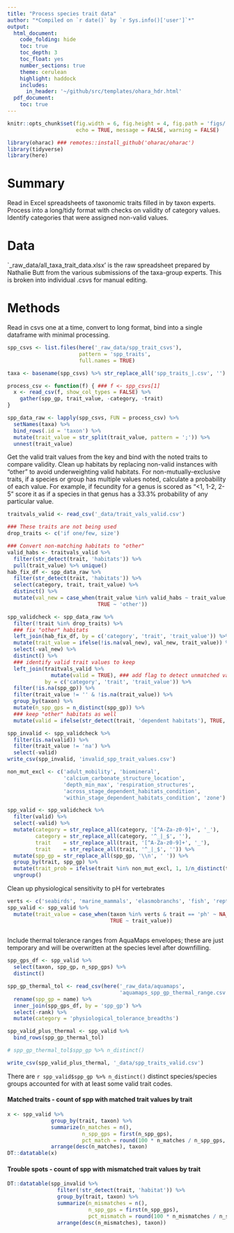 ```yaml
---
title: "Process species trait data"
author: "*Compiled on `r date()` by `r Sys.info()['user']`*"
output: 
  html_document:
    code_folding: hide
    toc: true
    toc_depth: 3
    toc_float: yes
    number_sections: true
    theme: cerulean
    highlight: haddock
    includes: 
      in_header: '~/github/src/templates/ohara_hdr.html'
  pdf_document:
    toc: true
---
```


``` r

knitr::opts_chunk$set(fig.width = 6, fig.height = 4, fig.path = 'figs/',
                      echo = TRUE, message = FALSE, warning = FALSE)

library(oharac) ### remotes::install_github('oharac/oharac')
library(tidyverse)
library(here)

```

# Summary

Read in Excel spreadsheets of taxonomic traits filled in by taxon experts.  Process into a long/tidy format with checks on validity of category values.  Identify categories that were assigned non-valid values.

# Data

`_raw_data/all_taxa_trait_data.xlsx' is the raw spreadsheet prepared by Nathalie Butt from the various submissions of the taxa-group experts.  This is broken into individual .csvs for manual editing.

# Methods

Read in csvs one at a time, convert to long format, bind into a single dataframe with minimal processing.

``` r

spp_csvs <- list.files(here('_raw_data/spp_trait_csvs'), 
                       pattern = 'spp_traits',
                       full.names = TRUE)

taxa <- basename(spp_csvs) %>% str_replace_all('spp_traits_|.csv', '')

process_csv <- function(f) { ### f <- spp_csvs[1]
  x <- read_csv(f, show_col_types = FALSE) %>%
    gather(spp_gp, trait_value, -category, -trait)
}

spp_data_raw <- lapply(spp_csvs, FUN = process_csv) %>%
  setNames(taxa) %>%
  bind_rows(.id = 'taxon') %>%
  mutate(trait_value = str_split(trait_value, pattern = ';')) %>%
  unnest(trait_value)

```

Get the valid trait values from the key and bind with the noted traits to compare validity.  Clean up habitats by replacing non-valid instances with "other" to avoid underweighting valid habitats.  For non-mutually-exclusive traits, if a species or group has multiple values noted, calculate a probability of each value.  For example, if fecundity for a genus is scored as "<1, 1-2, 2-5" score it as if a species in that genus has a 33.3% probability of any particular value.

``` r

traitvals_valid <- read_csv('_data/trait_vals_valid.csv')

### These traits are not being used
drop_traits <- c('if one/few, size')

### Convert non-matching habitats to "other"
valid_habs <- traitvals_valid %>%
  filter(str_detect(trait, 'habitats')) %>%
  pull(trait_value) %>% unique()
hab_fix_df <- spp_data_raw %>%
  filter(str_detect(trait, 'habitats')) %>%
  select(category, trait, trait_value) %>%
  distinct() %>%
  mutate(val_new = case_when(trait_value %in% valid_habs ~ trait_value,
                             TRUE ~ 'other'))

spp_validcheck <- spp_data_raw %>%
  filter(!trait %in% drop_traits) %>%
  ### fix "other" habitats
  left_join(hab_fix_df, by = c('category', 'trait', 'trait_value')) %>%
  mutate(trait_value = ifelse(!is.na(val_new), val_new, trait_value)) %>%
  select(-val_new) %>%
  distinct() %>%
  ### identify valid trait values to keep
  left_join(traitvals_valid %>% 
              mutate(valid = TRUE), ### add flag to detect unmatched values
            by = c('category', 'trait', 'trait_value')) %>%
  filter(!is.na(spp_gp)) %>%
  filter(trait_value != '' & !is.na(trait_value)) %>%
  group_by(taxon) %>%
  mutate(n_spp_gps = n_distinct(spp_gp)) %>%
  ### keep "other" habitats as well
  mutate(valid = ifelse(str_detect(trait, 'dependent habitats'), TRUE, valid))

spp_invalid <- spp_validcheck %>%
  filter(is.na(valid)) %>%
  filter(trait_value != 'na') %>%
  select(-valid)
write_csv(spp_invalid, 'invalid_spp_trait_values.csv')

non_mut_excl <- c('adult_mobility', 'biomineral', 
                  'calcium_carbonate_structure_location', 
                  'depth_min_max', 'respiration_structures', 
                  'across_stage_dependent_habitats_condition', 
                  'within_stage_dependent_habitats_condition', 'zone')

spp_valid <- spp_validcheck %>%
  filter(valid) %>%
  select(-valid) %>%
  mutate(category = str_replace_all(category, '[^A-Za-z0-9]+', '_'),
         category = str_replace_all(category, '^_|_$', ''),
         trait    = str_replace_all(trait, '[^A-Za-z0-9]+', '_'),
         trait    = str_replace_all(trait, '^_|_$', '')) %>%
  mutate(spp_gp = str_replace_all(spp_gp, '\\n', ' ')) %>%
  group_by(trait, spp_gp) %>%
  mutate(trait_prob = ifelse(trait %in% non_mut_excl, 1, 1/n_distinct(trait_value))) %>%
  ungroup()
```

Clean up physiological sensitivity to pH for vertebrates

```r
verts <- c('seabirds', 'marine_mammals', 'elasmobranchs', 'fish', 'reptiles')
spp_valid <- spp_valid %>%
  mutate(trait_value = case_when(taxon %in% verts & trait == 'ph' ~ NA_character_,
                                 TRUE ~ trait_value))
  
```

Include thermal tolerance ranges from AquaMaps envelopes; these are just temporary and will be overwritten at the species level after downfilling.
```r
spp_gps_df <- spp_valid %>%
  select(taxon, spp_gp, n_spp_gps) %>%
  distinct()

spp_gp_thermal_tol <- read_csv(here('_raw_data/aquamaps', 
                                    'aquamaps_spp_gp_thermal_range.csv')) %>%
  rename(spp_gp = name) %>%
  inner_join(spp_gps_df, by = 'spp_gp') %>%
  select(-rank) %>%
  mutate(category = 'physiological_tolerance_breadths')

spp_valid_plus_thermal <- spp_valid %>%
  bind_rows(spp_gp_thermal_tol)

# spp_gp_thermal_tol$spp_gp %>% n_distinct()

write_csv(spp_valid_plus_thermal, '_data/spp_traits_valid.csv')
```



There are `r spp_valid$spp_gp %>% n_distinct()` distinct species/species groups accounted for with at least some valid trait codes.

#### Matched traits - count of spp with matched trait values by trait

``` r
x <- spp_valid %>% 
              group_by(trait, taxon) %>% 
              summarize(n_matches = n(),
                        n_spp_gps = first(n_spp_gps),
                        pct_match = round(100 * n_matches / n_spp_gps, 1)) %>% 
              arrange(desc(n_matches), taxon)
DT::datatable(x)
```


#### Trouble spots - count of spp with mismatched trait values by trait

``` r

DT::datatable(spp_invalid %>% 
                filter(!str_detect(trait, 'habitat')) %>%
                group_by(trait, taxon) %>% 
                summarize(n_mismatches = n(),
                          n_spp_gps = first(n_spp_gps),
                          pct_mismatch = round(100 * n_mismatches / n_spp_gps, 1)) %>% 
                arrange(desc(n_mismatches), taxon))
```

